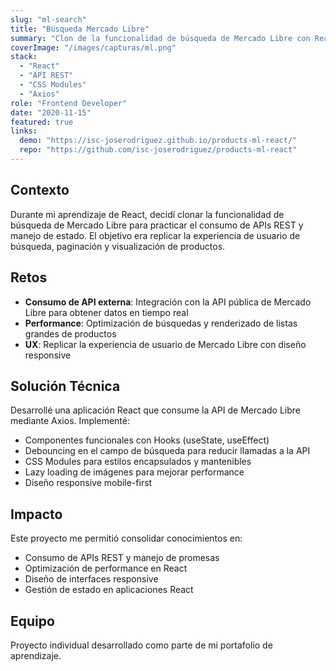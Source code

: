 ---
slug: "ml-search"
title: "Búsqueda Mercado Libre"
summary: "Clon de la funcionalidad de búsqueda de Mercado Libre con React, consumiendo su API pública para mostrar productos en tiempo real."
coverImage: "/images/capturas/ml.png"
stack:
  - "React"
  - "API REST"
  - "CSS Modules"
  - "Axios"
role: "Frontend Developer"
date: "2020-11-15"
featured: true
links:
  demo: "https://isc-joserodriguez.github.io/products-ml-react/"
  repo: "https://github.com/isc-joserodriguez/products-ml-react"
---

## Contexto

Durante mi aprendizaje de React, decidí clonar la funcionalidad de búsqueda de Mercado Libre para practicar el consumo de APIs REST y manejo de estado. El objetivo era replicar la experiencia de usuario de búsqueda, paginación y visualización de productos.

## Retos

- **Consumo de API externa**: Integración con la API pública de Mercado Libre para obtener datos en tiempo real
- **Performance**: Optimización de búsquedas y renderizado de listas grandes de productos
- **UX**: Replicar la experiencia de usuario de Mercado Libre con diseño responsive

## Solución Técnica

Desarrollé una aplicación React que consume la API de Mercado Libre mediante Axios. Implementé:

- Componentes funcionales con Hooks (useState, useEffect)
- Debouncing en el campo de búsqueda para reducir llamadas a la API
- CSS Modules para estilos encapsulados y mantenibles
- Lazy loading de imágenes para mejorar performance
- Diseño responsive mobile-first

## Impacto

Este proyecto me permitió consolidar conocimientos en:
- Consumo de APIs REST y manejo de promesas
- Optimización de performance en React
- Diseño de interfaces responsive
- Gestión de estado en aplicaciones React

## Equipo

Proyecto individual desarrollado como parte de mi portafolio de aprendizaje.
